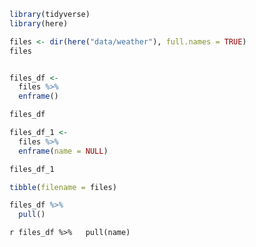 <!--Setup 02-dir.R -->
```r
library(tidyverse)
library(here)
```


<!--Show all files -->
```r
files <- dir(here("data/weather"), full.names = TRUE)
files
```


<!--see also fs::dir_ls() -->
```r
```


<!--Convert to tibble -->
```r
files_df <-
  files %>%
  enframe()

files_df
```


<!--Remove the name column -->
```r
files_df_1 <-
  files %>%
  enframe(name = NULL)

files_df_1
```


<!--Construct tibble from a vector -->
```r
tibble(filename = files)
```


<!--Extract a column as a vector -->
```r
files_df %>%
  pull()
```


<!--Extract a specific column as a vector -->
```r
files_df %>%
  pull(name)```
